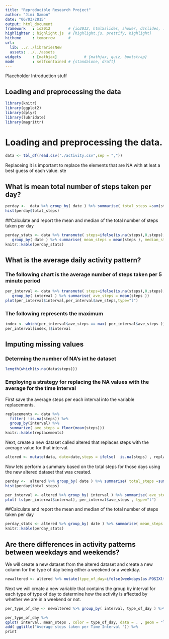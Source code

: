 ```yaml
---
title: "Reproducible Research Project"
author: "Jimi Damon"
date: "06/03/2015"
output: html_document
framework   : io2012        # {io2012, html5slides, shower, dzslides, ...}
highlighter : highlight.js  # {highlight.js, prettify, highlight}
hitheme     : tomorrow      # 
url:
  lib: ../../librariesNew
  assets: ../../assets
widgets     : [mathjax]            # {mathjax, quiz, bootstrap}
mode        : selfcontained # {standalone, draft}
---
```


Placeholder Introduction stuff

## Loading and preprocessing the data

```r
library(knitr)
library(ggplot2)
library(dplyr)
library(lubridate)
library(magrittr)
```

# Loading and preprocessing the data.

```r
data <- tbl_df(read.csv("./activity.csv",sep = ","))
```

Replaceing  it is important to replace the elements that are NA with 
at leat a best guess of each value.
ste


## What is mean total number of steps taken per day?

```r
perday <-  data %>% group_by( date ) %>% summarise( total_steps =sum(steps,na.rm=T ))
hist(perday$total_steps)
```
##Calculate and report the mean and median of the total number of steps taken per day
```r
perday_stats <- data %>% transmute( steps=ifelse(is.na(steps),0,steps), date=date,interval=interval) %>%
   group_by( date ) %>% summarise( mean_steps = mean(steps ), median_steps = median(steps)) 
knitr::kable(perday_stats)
```

## What is the average daily activity pattern?

### The following chart is the average number of steps taken per 5 minute period
```r
per_interval <- data %>% transmute( steps=ifelse(is.na(steps),0,steps), date=date,interval=interval) %>% 
   group_by( interval ) %>% summarise( ave_steps = mean(steps ))
plot(per_interval$interval,per_interval$ave_steps,type="l")
```

### The following represents the maximum 
```r
index <- which(per_interval$ave_steps == max( per_interval$ave_steps ))
per_interval[index,]$interval
```

## Imputing missing values


### Determing the number of NA's int he dataset
```r
length(which(is.na(data$steps)))
```

### Employing a strategy for replacing the NA values with the average for the time interval

First save the average steps per each interval into the variable replacements.
```r
replacements <- data %>%
  filter( !is.na(steps)) %>% 
  group_by(interval) %>% 
  summarize( ave_steps = floor(mean(steps)))
knitr::kable(replacements)
```

Next, create a new dataset called altered that replaces steps with the average value for that
interval. 
```r
altered <- mutate(data, date=date,steps = ifelse(  is.na(steps) , replacements[which( interval == replacements$interval )]$ave_steps, steps))
```

Now lets perform a summary based on the total steps for those days using the new altered dataset that was created.
```r
perday <-  altered %>% group_by( date ) %>% summarise( total_steps =sum(steps ))
hist(perday$total_steps)
```

```r
per_interval <- altered %>% group_by( interval ) %>% summarise( ave_steps = mean(steps ))
plot( ts(per_interval$interval), per_interval$ave_steps , type="l")
```

##Calculate and report the mean and median of the total number of steps taken per day
```r
perday_stats <- altered %>% group_by( date ) %>% summarise( mean_steps = mean(steps ), median_steps = median(steps))
knitr::kable(perday_stats)
```

## Are there differences in activity patterns between weekdays and weekends?
We will create a new dataset from the altered dataset and create a new 
column for the type of day being either a weekend or a weekday.

```r
newaltered <- altered %>% mutate(type_of_day=ifelse(weekdays(as.POSIXlt(date)) %in% c("Sunday","Saturday"),"weekend","weekday"))
```

Next we will create a new variable that contains the group by interval for
each type of type of day to determine how the activity is affected by
whether we are in a weekend or not.

```r
per_type_of_day <- newaltered %>% group_by( interval, type_of_day ) %>% summarise( mean_steps = mean(steps ) )
```

```r
per_type_of_day %>%
qplot( interval, mean_steps , color = type_of_day, data = . , geom = "line" ) %>%
add( ggtitle("Average steps taken per Time Interval ")) %>%
print
```
